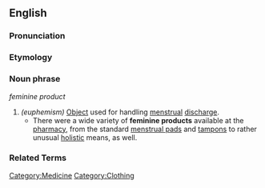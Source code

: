 ==English==

===Pronunciation===
{{substub}}

===Etymology===
{{substub}}

===Noun phrase===
''feminine product''

# ''(euphemism)'' [[Object]] used for handling [[menstruation|menstrual]] [[discharge]].
#* There were a wide variety of '''feminine products''' available at the [[pharmacy]], from the standard [[menstrual pads]] and [[tampons]] to rather unusual [[holistic]] means, as well.

===Related Terms===
{{substub}}


[[Category:Medicine]]
[[Category:Clothing]]